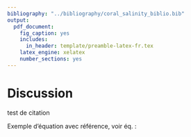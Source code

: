 ```yaml
---
bibliography: "../bibliography/coral_salinity_biblio.bib"
output:
  pdf_document:
    fig_caption: yes
    includes:
      in_header: template/preamble-latex-fr.tex
    latex_engine: xelatex
    number_sections: yes
---
```


# Discussion

test de citation \ref{salinity}


Exemple d'équation avec référence, voir éq. \ref{eq:1}:

\begin{equation} \label{eq:1}
  \mu=\sum_{i=1}^n{\frac{x_i}{n}}
\end{equation} 
